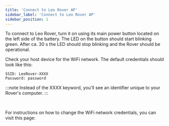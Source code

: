 ```yaml
---
title: 'Connect to Leo Rover AP'
sidebar_label: 'Connect to Leo Rover AP'
sidebar_position: 1
---
```



To connect to Leo Rover, turn it on using its main power button located on the left side of the battery.
The LED on the button should start blinking green. After ca. 30 s the LED should stop blinking and the Rover
should be operational.

Check your host device for the WiFi network. The default credentials should look like this:

```
SSID: LeoRover-XXXX
Password: password
```

:::note
Instead of the XXXX keyword, you'll see an identifier unique to your Rover's computer.
:::

<br />

For instructions on how to change the WiFi network credentials, you can visit this page:

<LinkButton
  to="change-ap-settings"
  description="Change the access point settings"
/>
